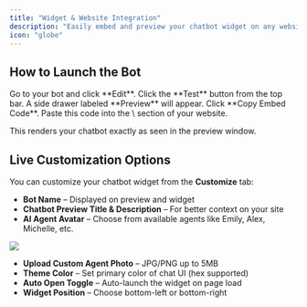 ```yaml
---
title: "Widget & Website Integration"
description: "Easily embed and preview your chatbot widget on any website."
icon: "globe"
---
```


## How to Launch the Bot

<Steps>
  <Step>
    Go to your bot and click **Edit**.
  </Step>
  <Step>
    Click the **Test** button from the top bar.
  </Step>
  <Step>
    A side drawer labeled **Preview** will appear.
  </Step>
  <Step>
    Click **Copy Embed Code**.
  </Step>
  <Step>
    Paste this code into the \<head> section of your website.
  </Step>
</Steps>

This renders your chatbot exactly as seen in the preview window.

## Live Customization Options

You can customize your chatbot widget from the **Customize** tab:

- **Bot Name** – Displayed on preview and widget
- **Chatbot Preview Title & Description** – For better context on your site
- **AI Agent Avatar** – Choose from available agents like Emily, Alex, Michelle, etc.

<Frame>
  <img src="/images/image-1.png" />
</Frame>

- **Upload Custom Agent Photo** – JPG/PNG up to 5MB
- **Theme Color** – Set primary color of chat UI (hex supported)
- **Auto Open Toggle** – Auto-launch the widget on page load
- **Widget Position** – Choose bottom-left or bottom-right
